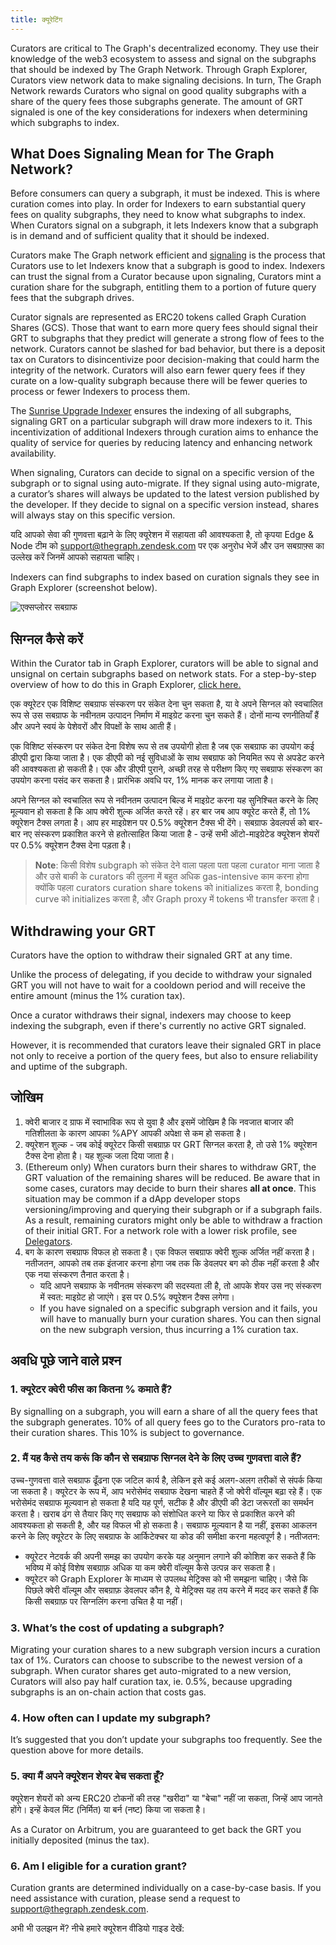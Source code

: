 ```yaml
---
title: क्यूरेटिंग
---
```


Curators are critical to The Graph's decentralized economy. They use their knowledge of the web3 ecosystem to assess and signal on the subgraphs that should be indexed by The Graph Network. Through Graph Explorer, Curators view network data to make signaling decisions. In turn, The Graph Network rewards Curators who signal on good quality subgraphs with a share of the query fees those subgraphs generate. The amount of GRT signaled is one of the key considerations for indexers when determining which subgraphs to index.

## What Does Signaling Mean for The Graph Network?

Before consumers can query a subgraph, it must be indexed. This is where curation comes into play. In order for Indexers to earn substantial query fees on quality subgraphs, they need to know what subgraphs to index. When Curators signal on a subgraph, it lets Indexers know that a subgraph is in demand and of sufficient quality that it should be indexed.

Curators make The Graph network efficient and [signaling](#how-to-signal) is the process that Curators use to let Indexers know that a subgraph is good to index. Indexers can trust the signal from a Curator because upon signaling, Curators mint a curation share for the subgraph, entitling them to a portion of future query fees that the subgraph drives.

Curator signals are represented as ERC20 tokens called Graph Curation Shares (GCS). Those that want to earn more query fees should signal their GRT to subgraphs that they predict will generate a strong flow of fees to the network. Curators cannot be slashed for bad behavior, but there is a deposit tax on Curators to disincentivize poor decision-making that could harm the integrity of the network. Curators will also earn fewer query fees if they curate on a low-quality subgraph because there will be fewer queries to process or fewer Indexers to process them.

The [Sunrise Upgrade Indexer](/sunrise/#what-is-the-upgrade-indexer) ensures the indexing of all subgraphs, signaling GRT on a particular subgraph will draw more indexers to it. This incentivization of additional Indexers through curation aims to enhance the quality of service for queries by reducing latency and enhancing network availability.

When signaling, Curators can decide to signal on a specific version of the subgraph or to signal using auto-migrate. If they signal using auto-migrate, a curator’s shares will always be updated to the latest version published by the developer. If they decide to signal on a specific version instead, shares will always stay on this specific version.

यदि आपको सेवा की गुणवत्ता बढ़ाने के लिए क्यूरेशन में सहायता की आवश्यकता है, तो कृपया Edge & Node टीम को support@thegraph.zendesk.com पर एक अनुरोध भेजें और उन सबग्राफ़्स का उल्लेख करें जिनमें आपको सहायता चाहिए।

Indexers can find subgraphs to index based on curation signals they see in Graph Explorer (screenshot below).

![एक्सप्लोरर सबग्राफ](/img/explorer-subgraphs.png)

## सिग्नल कैसे करें

Within the Curator tab in Graph Explorer, curators will be able to signal and unsignal on certain subgraphs based on network stats. For a step-by-step overview of how to do this in Graph Explorer, [click here.](/network/explorer)

एक क्यूरेटर एक विशिष्ट सबग्राफ संस्करण पर संकेत देना चुन सकता है, या वे अपने सिग्नल को स्वचालित रूप से उस सबग्राफ के नवीनतम उत्पादन निर्माण में माइग्रेट करना चुन सकते हैं। दोनों मान्य रणनीतियाँ हैं और अपने स्वयं के पेशेवरों और विपक्षों के साथ आती हैं।

एक विशिष्ट संस्करण पर संकेत देना विशेष रूप से तब उपयोगी होता है जब एक सबग्राफ का उपयोग कई डीएपी द्वारा किया जाता है। एक डीएपी को नई सुविधाओं के साथ सबग्राफ को नियमित रूप से अपडेट करने की आवश्यकता हो सकती है। एक और डीएपी पुराने, अच्छी तरह से परीक्षण किए गए सबग्राफ संस्करण का उपयोग करना पसंद कर सकता है। प्रारंभिक अवधि पर, 1% मानक कर लगाया जाता है।

अपने सिग्नल को स्वचालित रूप से नवीनतम उत्पादन बिल्ड में माइग्रेट करना यह सुनिश्चित करने के लिए मूल्यवान हो सकता है कि आप क्वेरी शुल्क अर्जित करते रहें। हर बार जब आप क्यूरेट करते हैं, तो 1% क्यूरेशन टैक्स लगता है। आप हर माइग्रेशन पर 0.5% क्यूरेशन टैक्स भी देंगे। सबग्राफ डेवलपर्स को बार-बार नए संस्करण प्रकाशित करने से हतोत्साहित किया जाता है - उन्हें सभी ऑटो-माइग्रेटेड क्यूरेशन शेयरों पर 0.5% क्यूरेशन टैक्स देना पड़ता है।

> **Note**: किसी विशेष subgraph को संकेत देने वाला पहला पता पहला curator माना जाता है और उसे बाकी के curators की तुलना में बहुत अधिक gas-intensive काम करना होगा क्योंकि पहला curators curation share tokens को initializes करता है, bonding curve को initializes करता है, और Graph proxy में tokens भी transfer करता है।

## Withdrawing your GRT

Curators have the option to withdraw their signaled GRT at any time.

Unlike the process of delegating, if you decide to withdraw your signaled GRT you will not have to wait for a cooldown period and will receive the entire amount (minus the 1% curation tax).

Once a curator withdraws their signal, indexers may choose to keep indexing the subgraph, even if there's currently no active GRT signaled.

However, it is recommended that curators leave their signaled GRT in place not only to receive a portion of the query fees, but also to ensure reliability and uptime of the subgraph.

## जोखिम

1. क्वेरी बाजार द ग्राफ में स्वाभाविक रूप से युवा है और इसमें जोखिम है कि नवजात बाजार की गतिशीलता के कारण आपका %APY आपकी अपेक्षा से कम हो सकता है।
2. क्यूरेशन शुल्क  - जब कोई क्यूरेटर किसी सबग्राफ़ पर GRT सिग्नल करता है, तो उसे 1% क्यूरेशन टैक्स देना होता है। यह शुल्क जला दिया जाता है।
3. (Ethereum only) When curators burn their shares to withdraw GRT, the GRT valuation of the remaining shares will be reduced. Be aware that in some cases, curators may decide to burn their shares **all at once**. This situation may be common if a dApp developer stops versioning/improving and querying their subgraph or if a subgraph fails. As a result, remaining curators might only be able to withdraw a fraction of their initial GRT. For a network role with a lower risk profile, see [Delegators](/network/delegating).
4. बग के कारण सबग्राफ विफल हो सकता है। एक विफल सबग्राफ क्वेरी शुल्क अर्जित नहीं करता है। नतीजतन, आपको तब तक इंतजार करना होगा जब तक कि डेवलपर बग को ठीक नहीं करता है और एक नया संस्करण तैनात करता है।
   - यदि आपने सबग्राफ के नवीनतम संस्करण की सदस्यता ली है, तो आपके शेयर उस नए संस्करण में स्वत: माइग्रेट हो जाएंगे। इस पर 0.5% क्यूरेशन टैक्स लगेगा।
   - If you have signaled on a specific subgraph version and it fails, you will have to manually burn your curation shares. You can then signal on the new subgraph version, thus incurring a 1% curation tax.

## अवधि पूछे जाने वाले प्रश्न

### 1. क्यूरेटर क्वेरी फीस का कितना % कमाते हैं?

By signalling on a subgraph, you will earn a share of all the query fees that the subgraph generates. 10% of all query fees go to the Curators pro-rata to their curation shares. This 10% is subject to governance.

### 2. मैं यह कैसे तय करूं कि कौन से सबग्राफ सिग्नल देने के लिए उच्च गुणवत्ता वाले हैं?

उच्च-गुणवत्ता वाले सबग्राफ ढूँढना एक जटिल कार्य है, लेकिन इसे कई अलग-अलग तरीकों से संपर्क किया जा सकता है। क्यूरेटर के रूप में, आप भरोसेमंद सबग्राफ देखना चाहते हैं जो क्वेरी वॉल्यूम बढ़ा रहे हैं। एक भरोसेमंद सबग्राफ मूल्यवान हो सकता है यदि यह पूर्ण, सटीक है और डीएपी की डेटा जरूरतों का समर्थन करता है। खराब ढंग से तैयार किए गए सबग्राफ को संशोधित करने या फिर से प्रकाशित करने की आवश्यकता हो सकती है, और यह विफल भी हो सकता है। सबग्राफ मूल्यवान है या नहीं, इसका आकलन करने के लिए क्यूरेटर के लिए सबग्राफ के आर्किटेक्चर या कोड की समीक्षा करना महत्वपूर्ण है। नतीजतन:

- क्यूरेटर नेटवर्क की अपनी समझ का उपयोग करके यह अनुमान लगाने की कोशिश कर सकते हैं कि भविष्य में कोई विशेष सबग्राफ़ अधिक या कम क्वेरी वॉल्यूम कैसे उत्पन्न कर सकता है।
- क्यूरेटर को Graph Explorer के माध्यम से उपलब्ध मेट्रिक्स को भी समझना चाहिए। जैसे कि पिछले क्वेरी वॉल्यूम और सबग्राफ़ डेवलपर कौन है, ये मेट्रिक्स यह तय करने में मदद कर सकते हैं कि किसी सबग्राफ़ पर सिग्नलिंग करना उचित है या नहीं।

### 3. What’s the cost of updating a subgraph?

Migrating your curation shares to a new subgraph version incurs a curation tax of 1%. Curators can choose to subscribe to the newest version of a subgraph. When curator shares get auto-migrated to a new version, Curators will also pay half curation tax, ie. 0.5%, because upgrading subgraphs is an on-chain action that costs gas.

### 4. How often can I update my subgraph?

It’s suggested that you don’t update your subgraphs too frequently. See the question above for more details.

### 5. क्या मैं अपने क्यूरेशन शेयर बेच सकता हूँ?

क्यूरेशन शेयरों को अन्य ERC20 टोकनों की तरह "खरीदा" या "बेचा" नहीं जा सकता, जिन्हें आप जानते होंगे। इन्हें केवल मिंट (निर्मित) या बर्न (नष्ट) किया जा सकता है।

As a Curator on Arbitrum, you are guaranteed to get back the GRT you initially deposited (minus the tax).

### 6. Am I eligible for a curation grant?

Curation grants are determined individually on a case-by-case basis. If you need assistance with curation, please send a request to support@thegraph.zendesk.com.

अभी भी उलझन में? नीचे हमारे क्यूरेशन वीडियो गाइड देखें:

<VideoEmbed youtube="VytTEcf0dxQ" />
